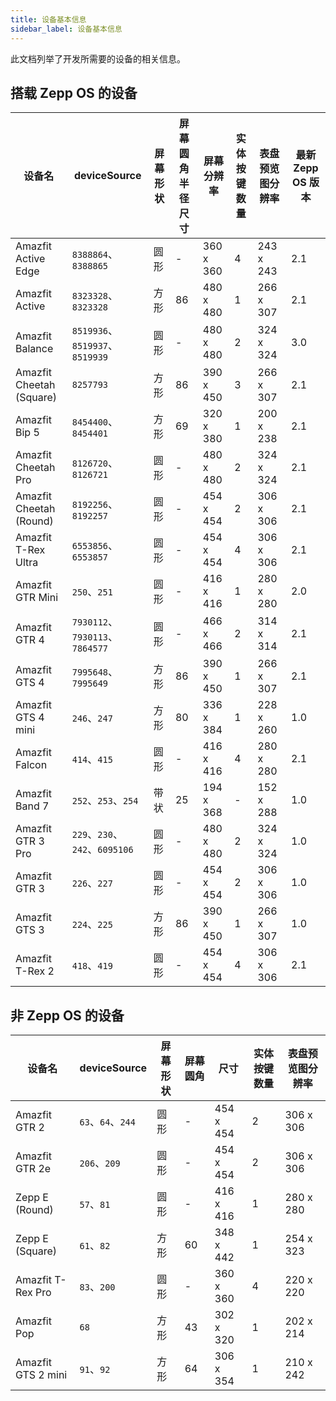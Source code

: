 ```yaml
---
title: 设备基本信息
sidebar_label: 设备基本信息
---
```


此文档列举了开发所需要的设备的相关信息。

## 搭载 Zepp OS 的设备

| 设备名                   | deviceSource                    | 屏幕形状 | 屏幕圆角半径尺寸 | 屏幕分辨率 | 实体按键数量 | 表盘预览图分辨率 | 最新 Zepp OS 版本 |
| ------------------------ | ------------------------------- | -------- | ---------------- | ---------- | ------------ | ---------------- | ----------------- |
| Amazfit Active Edge          | `8388864`、`8388865`            | 圆形     | -               | 360 x 360  | 4            | 243 x 243        | 2.1               |
| Amazfit Active           | `8323328`、`8323328`            | 方形     | 86               | 480 x 480  | 1            | 266 x 307        | 2.1               |
| Amazfit Balance          | `8519936`、`8519937`、`8519939` | 圆形     | -                | 480 x 480  | 2            | 324 x 324        | 3.0               |
| Amazfit Cheetah (Square) | `8257793`                       | 方形     | 86               | 390 x 450  | 3            | 266 x 307        | 2.1               |
| Amazfit Bip 5            | `8454400`、`8454401`            | 方形     | 69               | 320 x 380  | 1            | 200 x 238        | 2.1               |
| Amazfit Cheetah Pro      | `8126720`、`8126721`            | 圆形     | -                | 480 x 480  | 2            | 324 x 324        | 2.1               |
| Amazfit Cheetah (Round)  | `8192256`、`8192257`            | 圆形     | -                | 454 x 454  | 2            | 306 x 306        | 2.1               |
| Amazfit T-Rex Ultra      | `6553856`、`6553857`            | 圆形     | -                | 454 x 454  | 4            | 306 x 306        | 2.1               |
| Amazfit GTR Mini         | `250`、`251`                    | 圆形     | -                | 416 x 416  | 1            | 280 x 280        | 2.0               |
| Amazfit GTR 4            | `7930112`、`7930113`、`7864577` | 圆形     | -                | 466 x 466  | 2            | 314 x 314        | 2.1               |
| Amazfit GTS 4            | `7995648`、`7995649`            | 方形     | 86               | 390 x 450  | 1            | 266 x 307        | 2.1               |
| Amazfit GTS 4 mini       | `246`、`247`                    | 方形     | 80               | 336 x 384  | 1            | 228 x 260        | 1.0               |
| Amazfit Falcon           | `414`、`415`                    | 圆形     | -                | 416 x 416  | 4            | 280 x 280        | 2.1               |
| Amazfit Band 7           | `252`、`253`、`254`             | 带状     | 25               | 194 x 368  | -            | 152 x 288        | 1.0               |
| Amazfit GTR 3 Pro        | `229`、`230`、`242`、`6095106`  | 圆形     | -                | 480 x 480  | 2            | 324 x 324        | 1.0               |
| Amazfit GTR 3            | `226`、`227`                    | 圆形     | -                | 454 x 454  | 2            | 306 x 306        | 1.0               |
| Amazfit GTS 3            | `224`、`225`                    | 方形     | 86               | 390 x 450  | 1            | 266 x 307        | 1.0               |
| Amazfit T-Rex 2          | `418`、`419`                    | 圆形     | -                | 454 x 454  | 4            | 306 x 306        | 2.1               |

## 非 Zepp OS 的设备

| 设备名             | deviceSource      | 屏幕形状 | 屏幕圆角 | 尺寸      | 实体按键数量 | 表盘预览图分辨率 |
| ------------------ | ----------------- | -------- | -------- | --------- | ------------ | ---------------- |
| Amazfit GTR 2      | `63`、`64`、`244` | 圆形     | -        | 454 x 454 | 2            | 306 x 306        |
| Amazfit GTR 2e     | `206`、`209`      | 圆形     | -        | 454 x 454 | 2            | 306 x 306        |
| Zepp E (Round)     | `57`、`81`        | 圆形     | -        | 416 x 416 | 1            | 280 x 280        |
| Zepp E (Square)    | `61`、`82`        | 方形     | 60       | 348 x 442 | 1            | 254 x 323        |
| Amazfit T-Rex Pro  | `83`、`200`       | 圆形     | -        | 360 x 360 | 4            | 220 x 220        |
| Amazfit Pop        | `68`              | 方形     | 43       | 302 x 320 | 1            | 202 x 214        |
| Amazfit GTS 2 mini | `91`、`92`        | 方形     | 64       | 306 x 354 | 1            | 210 x 242        |
